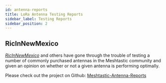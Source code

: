 ```yaml
---
id: antenna-reports
title: LoRa Antenna Testing Reports
sidebar_label: Testing Reports
sidebar_position: 2
---
```


## RicInNewMexico

[_RicInNewMexico_](https://github.com/RicInNewMexico) and others have gone through the trouble of testing a number of commonly purchased antennas in the Meshtastic community and given an opinion on whether or not a given antenna is performing optimally.

Please check out the project on Github: [Meshtastic-Antenna-Reports](https://github.com/RicInNewMexico/Meshtastic-Antenna-Reports)
